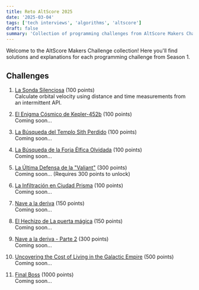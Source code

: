 ```yaml
---
title: Reto AltScore 2025
date: '2025-03-04'
tags: ['tech interviews', 'algorithms', 'altscore']
draft: false
summary: 'Collection of programming challenges from AltScore Makers Challenge Season 1'
---
```


Welcome to the AltScore Makers Challenge collection! Here you'll find solutions and explanations for each programming challenge from Season 1.

## Challenges

1. [La Sonda Silenciosa](/blog/altscore-makers-challenge/1-la-sonda-silenciosa) (100 points)  
   Calculate orbital velocity using distance and time measurements from an intermittent API.

2. [El Enigma Cósmico de Kepler-452b](/blog/altscore-makers-challenge/2-el-enigma-cosmico) (100 points)  
   Coming soon...

3. [La Búsqueda del Templo Sith Perdido](/blog/altscore-makers-challenge/3-templo-sith) (100 points)  
   Coming soon...

4. [La Búsqueda de la Forja Élfica Olvidada](/blog/altscore-makers-challenge/4-forja-elfica) (100 points)  
   Coming soon...

5. [La Última Defensa de la "Valiant"](/blog/altscore-makers-challenge/5-ultima-defensa) (300 points)  
   Coming soon... (Requires 300 points to unlock)

6. [La Infiltración en Ciudad Prisma](/blog/altscore-makers-challenge/6-ciudad-prisma) (100 points)  
   Coming soon...

7. [Nave a la deriva](/blog/altscore-makers-challenge/7-nave-deriva) (150 points)  
   Coming soon...

8. [El Hechizo de La puerta mágica](/blog/altscore-makers-challenge/8-puerta-magica) (150 points)  
   Coming soon...

9. [Nave a la deriva - Parte 2](/blog/altscore-makers-challenge/9-nave-deriva-2) (300 points)  
   Coming soon...

10. [Uncovering the Cost of Living in the Galactic Empire](/blog/altscore-makers-challenge/10-galactic-cost) (500 points)  
    Coming soon...

11. [Final Boss](/blog/altscore-makers-challenge/11-final-boss) (1000 points)  
    Coming soon...

